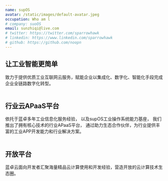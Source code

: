 ```yaml
---
name: supOS
avatar: /static/images/default-avatar.jpeg
occupation: Who am l
# company: suoOS
email: sunzhiqi@live.com
# twitter: https://twitter.com/sparrowhawk
# linkedin: https://www.linkedin.com/sparrowhawk
# github: https://github.com/noopn
---
```


<h2>让工业智能更简单</h2>
<div>
  致力于提供优质工业互联网云服务，赋能企业以集成化、数字化、智能化手段完成企业全链路数字化转型。
</div>
<br />
<h2>行业云APaaS平台</h2>
<div>
  依托于蓝卓多年工业信息化服务经验， 以及supOS工业操作系统能力基座，
  我们推出了拥有核心技术的行业APaaS平台，
  通过助力生态合作伙伴，为行业提供丰富的工业APP开发能力和行业解决方案。
</div>
<br />
<h2>开放平台</h2>
<div>
  蓝卓云面向开发者汇聚海量精品云计算使用和开发经验，营造开放的云计算技术生态圈。
</div>
